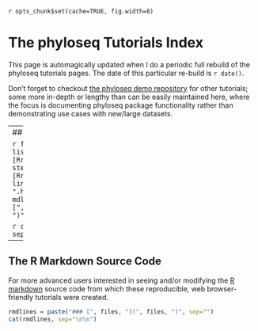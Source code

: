 `r opts_chunk$set(cache=TRUE, fig.width=8)`
<link href="http://joey711.github.com/phyloseq/markdown.css" rel="stylesheet"></link>

The phyloseq Tutorials Index
========================================================

This page is automagically updated when I do a periodic full rebuild of the phyloseq tutorials pages. The date of this particular re-build is `r date()`.

Don't forget to checkout [the phyloseq demo repository](http://joey711.github.io/phyloseq-demo/) for other tutorials; some more in-depth or lengthy than can be easily maintained here, where the focus is documenting phyloseq package functionality rather than demonstrating use cases with new/large datasets.

---
## Available tutorials

```r
files = list.files(pattern="\\.[Rr]md")
length(files)
stems = gsub("\\.[Rr]md", "", files)
links = paste(stems, ".html", sep="")
mdlines = paste("### [", stems, "](", links, ")", sep="")
```

```r
cat(mdlines, sep="\n\n")
```


---
## The R Markdown Source Code
For more advanced users interested in seeing and/or modifying the [R markdown](http://www.rstudio.com/ide/docs/r_markdown) source code from which these reproducible, web browser-friendly tutorials were created.

```r
rmdlines = paste("### [", files, "](", files, ")", sep="")
cat(rmdlines, sep="\n\n")
```